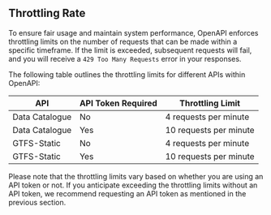 ## Throttling Rate

To ensure fair usage and maintain system performance, OpenAPI enforces throttling limits on the number of requests that can be made within a specific timeframe. If the limit is exceeded, subsequent requests will fail, and you will receive a `429 Too Many Requests` error in your responses.

The following table outlines the throttling limits for different APIs within OpenAPI:

| API            | API Token Required | Throttling Limit       |
| -------------- | ------------------ | ---------------------- |
| Data Catalogue | No                 | 4 requests per minute  |
| Data Catalogue | Yes                | 10 requests per minute |
| GTFS-Static    | No                 | 4 requests per minute  |
| GTFS-Static    | Yes                | 10 requests per minute |

Please note that the throttling limits vary based on whether you are using an API token or not. If you anticipate exceeding the throttling limits without an API token, we recommend requesting an API token as mentioned in the previous section.
